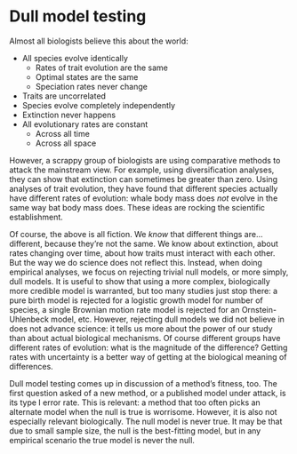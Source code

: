 # Dull model testing

Almost all biologists believe this about the world:

* All species evolve identically
  * Rates of trait evolution are the same
  * Optimal states are the same
  * Speciation rates never change
* Traits are uncorrelated
* Species evolve completely independently
* Extinction never happens
* All evolutionary rates are constant
    * Across all time
    * Across all space

However, a scrappy group of biologists are using comparative methods to attack the mainstream view. For example, using diversification analyses, they can show that extinction can sometimes be greater than zero. Using analyses of trait evolution, they have found that different species actually have different rates of evolution: whale body mass does *not* evolve in the same way bat body mass does. These ideas are rocking the scientific establishment.

Of course, the above is all fiction. We *know* that different things are... different, because they're not the same. We know about extinction, about rates changing over time, about how traits must interact with each other. But the way we do science does not reflect this. Instead, when doing empirical analyses, we focus on rejecting trivial null models, or more simply, dull models. It is useful to show that using a more complex, biologically more credible model is warranted, but too many studies just stop there: a pure birth model is rejected for a logistic growth model for number of species, a single Brownian motion rate model is rejected for an Ornstein-Uhlenbeck model, etc. However, rejecting dull models we did not believe in does not advance science: it tells us more about the power of our study than about actual biological mechanisms. Of course different groups have different rates of evolution: what is the magnitude of the difference? Getting rates with uncertainty is a better way of getting at the biological meaning of differences.

Dull model testing comes up in discussion of a method's fitness, too. The first question asked of a new method, or a published model under attack, is its type I error rate. This is relevant: a method that too often picks an alternate model when the null is true is worrisome. However, it is also not especially relevant biologically. The null model is never true. It may be that due to small sample size, the null is the best-fitting model, but in any empirical scenario the true model is never the null.
